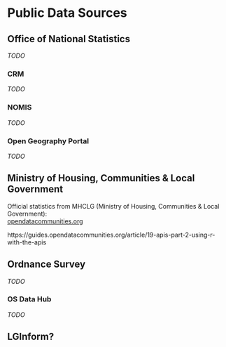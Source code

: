 # Public Data Sources {#public-data}

## Office of National Statistics

_TODO_

### CRM

_TODO_

### NOMIS

_TODO_

### Open Geography Portal {#open-geography}

_TODO_

## Ministry of Housing, Communities & Local Government

Official statistics from MHCLG (Ministry of Housing, Communities & Local Government):  
[opendatacommunities.org](https://opendatacommunities.org/home)

https://guides.opendatacommunities.org/article/19-apis-part-2-using-r-with-the-apis

## Ordnance Survey

_TODO_

### OS Data Hub {#os-data-hub}

_TODO_

## LGInform?


